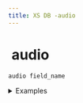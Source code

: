 ```yaml
---
title: XS DB -audio
---
```


# <img src="../assets/docuBadge (11).png" alt="" data-size="line"> audio <a href="#xs-audio" id="xs-audio"></a>

`audio field_name`

<details>

<summary>Examples</summary>

```javascript
audio podcast      // An audio field for podcast episodes
audio message     // An audio field for voice messages
audio music       // An audio field for music tracks
```

</details>
